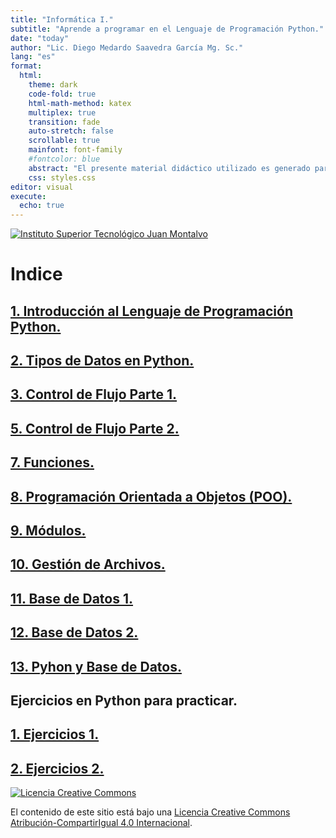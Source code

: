 ```yaml
---
title: "Informática I."
subtitle: "Aprende a programar en el Lenguaje de Programación Python."
date: "today"
author: "Lic. Diego Medardo Saavedra García Mg. Sc."
lang: "es"
format:
  html: 
    theme: dark
    code-fold: true
    html-math-method: katex
    multiplex: true
    transition: fade
    auto-stretch: false
    scrollable: true
    mainfont: font-family
    #fontcolor: blue
    abstract: "El presente material didáctico utilizado es generado para poder aprender las bases del programación en el Lenguaje de Programación Python."
    css: styles.css
editor: visual
execute: 
  echo: true
---
```


[![](img/LOGO-1.png "Instituto Superior Tecnológico Juan Montalvo"){fig-align="center"}](http://www.istjm.edu.ec)

# Indice

## [1. Introducción al Lenguaje de Programación Python.](https://5t4t1ck.github.io/Recursos-Informatica-1/Intro)

## [2. Tipos de Datos en Python.](https://5t4t1ck.github.io/Recursos-Informatica-1/Tipos_de_Datos/)

## [3. Control de Flujo Parte 1.](https://5t4t1ck.github.io/Recursos-Informatica-1/Control_de_Flujo_parte_1/)

## [5. Control de Flujo Parte 2.](https://5t4t1ck.github.io/Recursos-Informatica-1/Control_de_Flujo_parte_2/)

## [7. Funciones.](https://5t4t1ck.github.io/Recursos-Informatica-1/Funciones/)

## [8. Programación Orientada a Objetos (POO).](https://5t4t1ck.github.io/Recursos-Informatica-1/POO/)

## [9. Módulos.](https://5t4t1ck.github.io/Recursos-Informatica-1/Modulos/)

## [10. Gestión de Archivos.](https://5t4t1ck.github.io/Recursos-Informatica-1/Gestion_de_archivos/)

## [11. Base de Datos 1.](https://5t4t1ck.github.io/Recursos-Informatica-1/Bases_de_datos_1/)

## [12. Base de Datos 2.](https://5t4t1ck.github.io/Recursos-Informatica-1/Bases_de_datos_2/)

## [13. Pyhon y Base de Datos.](https://5t4t1ck.github.io/Recursos-Informatica-1/Base_de_Datos_con_python/)

## Ejercicios en Python para practicar.

## [1. Ejercicios 1.](https://5t4t1ck.github.io/Recursos-Informatica-1/Ejercicios_1/)

## [2. Ejercicios 2.](https://5t4t1ck.github.io/Recursos-Informatica-1/Ejercicios_2/)

[![Licencia Creative Commons](https://i.creativecommons.org/l/by-sa/4.0/88x31.png){alt="Licencia Creative Commons"}](http://creativecommons.org/licenses/by-sa/4.0/)\

El contenido de este sitio está bajo una [Licencia Creative Commons Atribución-CompartirIgual 4.0 Internacional](http://creativecommons.org/licenses/by-sa/4.0/).
